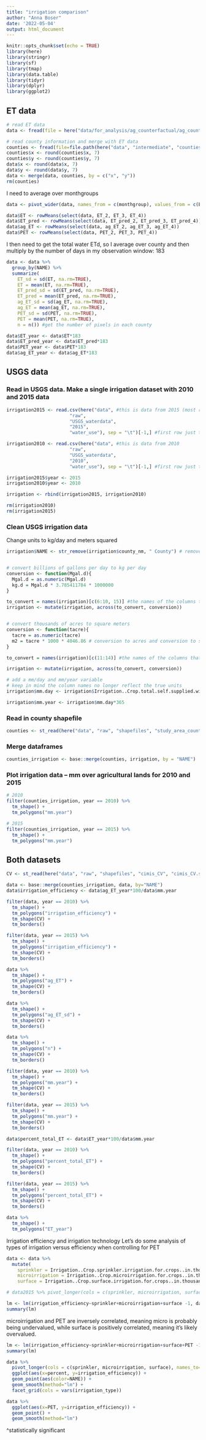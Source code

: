 ```yaml
---
title: "irrigation comparison"
author: "Anna Boser"
date: '2022-05-04'
output: html_document
---
```


```r
knitr::opts_chunk$set(echo = TRUE)
library(here)
library(stringr)
library(sf)
library(tmap)
library(data.table)
library(tidyr)
library(dplyr)
library(ggplot2)
```


## ET data

```r
# read ET data
data <- fread(file = here("data/for_analysis/ag_counterfactual/ag_counterfactual_default0.1.csv"))
```

```r
# read county information and merge with ET data
counties <- fread(file=file.path(here("data", "intermediate", "counties", "counties.csv")))
counties$x <- round(counties$x, 7)
counties$y <- round(counties$y, 7)
data$x <- round(data$x, 7)
data$y <- round(data$y, 7)
data <- merge(data, counties, by = c("x", "y"))
rm(counties)
```

I need to average over monthgroups
```r
data <- pivot_wider(data, names_from = c(monthgroup), values_from = c(ET, ET_pred, ag_ET, PET))

data$ET <- rowMeans(select(data, ET_2, ET_3, ET_4))
data$ET_pred <- rowMeans(select(data, ET_pred_2, ET_pred_3, ET_pred_4))
data$ag_ET <- rowMeans(select(data, ag_ET_2, ag_ET_3, ag_ET_4))
data$PET <- rowMeans(select(data, PET_2, PET_3, PET_4))
```

I then need to get the total water ETd, so I average over county and then multiply by the number of days in my observation window: 183
```r
data <- data %>% 
  group_by(NAME) %>%
  summarize(
    ET_sd = sd(ET, na.rm=TRUE), 
    ET = mean(ET, na.rm=TRUE), 
    ET_pred_sd = sd(ET_pred, na.rm=TRUE),
    ET_pred = mean(ET_pred, na.rm=TRUE), 
    ag_ET_sd = sd(ag_ET, na.rm=TRUE), 
    ag_ET = mean(ag_ET, na.rm=TRUE), 
    PET_sd = sd(PET, na.rm=TRUE), 
    PET = mean(PET, na.rm=TRUE), 
    n = n()) #get the number of pixels in each county

data$ET_year <- data$ET*183
data$ET_pred_year <- data$ET_pred*183
data$PET_year <- data$PET*183
data$ag_ET_year <- data$ag_ET*183
```


## USGS data

### Read in USGS data. Make a single irrigation dataset with 2010 and 2015 data
```r
irrigation2015 <- read.csv(here("data", #this is data from 2015 (most recent)
                       "raw", 
                       "USGS_waterdata",
                       "2015",
                       "water_use"), sep = "\t")[-1,] #first row just tells you the size of the entries; remove

irrigation2010 <- read.csv(here("data", #this is data from 2010
                       "raw", 
                       "USGS_waterdata",
                       "2010",
                       "water_use"), sep = "\t")[-1,] #first row just tells you the size of the entries; remove

irrigation2015$year <- 2015
irrigation2010$year <- 2010

irrigation <- rbind(irrigation2015, irrigation2010)

rm(irrigation2010)
rm(irrigation2015)
```

### Clean USGS irrigation data
Change units to kg/day and meters squared
```r
irrigation$NAME <- str_remove(irrigation$county_nm, " County") # remove the "County" suffix to each county name in order to match to county shapefile names


# convert billions of gallons per day to kg per day
conversion <- function(Mgal.d){
  Mgal.d = as.numeric(Mgal.d)
  kg.d = Mgal.d * 3.785411784 * 1000000
}

to_convert = names(irrigation)[c(6:10, 15)] #the names of the columns that are in Mgal/d and need to be converted
irrigation <- mutate(irrigation, across(to_convert, conversion))


# convert thousands of acres to square meters
conversion <- function(tacre){
  tacre = as.numeric(tacre)
  m2 = tacre * 1000 * 4046.86 # conversion to acres and conversion to square meters
}

to_convert = names(irrigation)[c(11:14)] #the names of the columns that are in thousand of acres and need to be converted

irrigation <- mutate(irrigation, across(to_convert, conversion))

# add a mm/day and mm/year variable
# keep in mind the column names no longer reflect the true units
irrigation$mm.day <- irrigation$Irrigation..Crop.total.self.supplied.withdrawals.for.crops..fresh..in.Mgal.d/irrigation$Irrigation..Crop.total.irrigation.for.crops..in.thousand.acres

irrigation$mm.year <- irrigation$mm.day*365
```

### Read in county shapefile
```r
counties <- st_read(here("data", "raw", "shapefiles", "study_area_counties", "study_area_counties.shp"))
```

### Merge dataframes 
```r
counties_irrigation <- base::merge(counties, irrigation, by = "NAME")
```


### Plot irrigation data -- mm over agricultural lands for 2010 and 2015
```r
# 2010
filter(counties_irrigation, year == 2010) %>% 
  tm_shape() +
  tm_polygons("mm.year")

# 2015
filter(counties_irrigation, year == 2015) %>% 
  tm_shape() +
  tm_polygons("mm.year")
```

## Both datasets

```r
CV <- st_read(here("data", "raw", "shapefiles", "cimis_CV", "cimis_CV.shp"))
```


```r
data <- base::merge(counties_irrigation, data, by="NAME")
data$irrigation_efficiency <- data$ag_ET_year*100/data$mm.year
```


```r
filter(data, year == 2010) %>% 
  tm_shape() +
  tm_polygons("irrigation_efficiency") + 
  tm_shape(CV) + 
  tm_borders()

filter(data, year == 2015) %>% 
  tm_shape() +
  tm_polygons("irrigation_efficiency") + 
  tm_shape(CV) + 
  tm_borders()
```



```r
data %>% 
  tm_shape() +
  tm_polygons("ag_ET") + 
  tm_shape(CV) + 
  tm_borders()

data %>% 
  tm_shape() +
  tm_polygons("ag_ET_sd") + 
  tm_shape(CV) + 
  tm_borders()

data %>% 
  tm_shape() +
  tm_polygons("n") + 
  tm_shape(CV) + 
  tm_borders()
```

```r
filter(data, year == 2010) %>% 
  tm_shape() +
  tm_polygons("mm.year") + 
  tm_shape(CV) + 
  tm_borders()

filter(data, year == 2015) %>% 
  tm_shape() +
  tm_polygons("mm.year") + 
  tm_shape(CV) + 
  tm_borders()
```


```r
data$percent_total_ET <- data$ET_year*100/data$mm.year

filter(data, year == 2010) %>% 
  tm_shape() +
  tm_polygons("percent_total_ET") + 
  tm_shape(CV) + 
  tm_borders()

filter(data, year == 2015) %>% 
  tm_shape() +
  tm_polygons("percent_total_ET") + 
  tm_shape(CV) + 
  tm_borders()
```

```r
data %>% 
  tm_shape() +
  tm_polygons("ET_year")
```


Irrigation efficiency and irrigation technology
Let's do some analysis of types of irrigation versus efficiency when controlling for PET
```r
data <- data %>% 
  mutate(
    sprinkler = Irrigation..Crop.sprinkler.irrigation.for.crops..in.thousand.acres/Irrigation..Crop.total.irrigation.for.crops..in.thousand.acres, 
    microirrigation = Irrigation..Crop.microirrigation.for.crops..in.thousand.acres/Irrigation..Crop.total.irrigation.for.crops..in.thousand.acres, 
    surface = Irrigation..Crop.surface.irrigation.for.crops..in.thousand.acres/Irrigation..Crop.total.irrigation.for.crops..in.thousand.acres)

# data2015 %>% pivot_longer(cols = c(sprinkler, microirrigation, surface), names_to="irrigation_type", values_to = "percent")
```


```r
lm <- lm(irrigation_efficiency~sprinkler+microirrigation+surface -1, data)
summary(lm)
```


microirrigation and PET are inversely correlated, meaning micro is probably being undervalued, while surface is positively correlated, meaning it's likely overvalued. 
```r
lm <- lm(irrigation_efficiency~sprinkler+microirrigation+surface+PET -1, data)
summary(lm)
```


```r
data %>% 
  pivot_longer(cols = c(sprinkler, microirrigation, surface), names_to="irrigation_type", values_to = "percent") %>%
  ggplot(aes(x=percent, y=irrigation_efficiency)) + 
  geom_point(aes(color=NAME)) + 
  geom_smooth(method="lm") +
  facet_grid(cols = vars(irrigation_type))
```

```r
data %>% 
  ggplot(aes(x=PET, y=irrigation_efficiency)) + 
  geom_point() + 
  geom_smooth(method="lm")
```
^statistically significant


